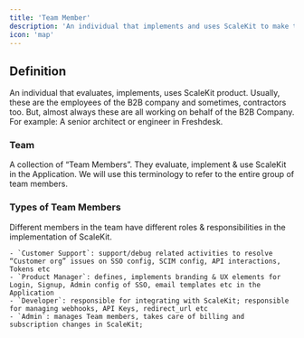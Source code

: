 ```yaml
---
title: 'Team Member'
description: 'An individual that implements and uses ScaleKit to make their Application Enterprise-ready!'
icon: 'map'
---
```


## Definition
An individual that evaluates, implements, uses ScaleKit product. Usually, these are the employees of the B2B company and sometimes, contractors too. But, almost always these are all working on behalf of the B2B Company. For example: A senior architect or engineer in Freshdesk.

### Team
 A collection of “Team Members”. They evaluate, implement & use ScaleKit in the Application. We will use this terminology to refer to the entire group of team members. 

### Types of Team Members 
Different members in the team have different roles & responsibilities in the implementation of ScaleKit. 

    - `Customer Support`: support/debug related activities to resolve “Customer org” issues on SSO config, SCIM config, API interactions, Tokens etc
    - `Product Manager`: defines, implements branding & UX elements for Login, Signup, Admin config of SSO, email templates etc in the Application
    - `Developer`: responsible for integrating with ScaleKit; responsible for managing webhooks, API Keys, redirect_url etc
    - `Admin`: manages Team members, takes care of billing and subscription changes in ScaleKit;
